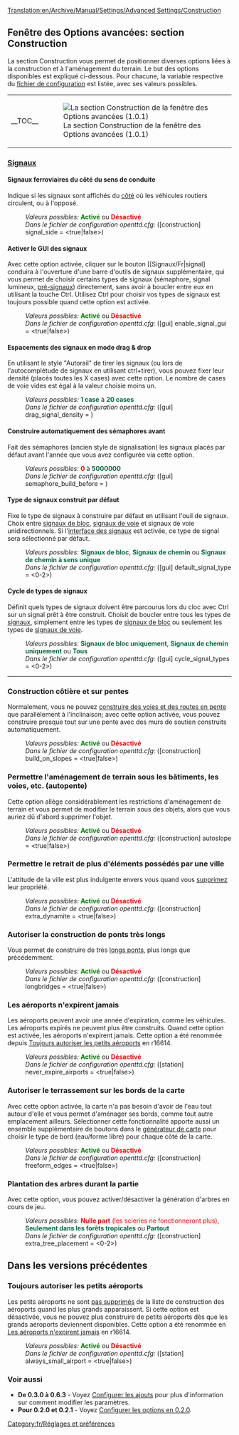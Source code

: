 [[Translation:en/Archive/Manual/Settings/Advanced Settings/Construction]]
{{fr/Options Avancées}}

==Fenêtre des Options avancées: section Construction==
La section Construction vous permet de positionner diverses options liées à la construction et à l'aménagement du terrain. Le but des options disponibles est expliqué ci-dessous. Pour chacune, la variable respective du [[fr/Archive/Manual/Settings/Openttd.cfg|fichier de configuration]] est listée, avec ses valeurs possibles.
{{en/-}}
{| align="center"
|- valign="top"
|__TOC__
|[[File:fr/Advset construction.png|frame|left|La section Construction de la fenêtre des Options avancées (1.0.1)]]
|}

===<u>Signaux</u>===
====Signaux ferroviaires du côté du sens de conduite====
{{fr/Disponibilité|Old|align="right"|texte=(depuis 0.2.0)}}
Indique si les signaux sont affichés du [[fr/Archive/Manual/Settings/Signal du bon côté|côté]] où les véhicules routiers circulent, ou à l'opposé.
:''Valeurs possibles:'' <span style="color:green">'''Activé'''</span> ou <span style="color:red">'''Désactivé'''</span>
:''Dans le fichier de configuration openttd.cfg:'' ([construction] signal_side = <true|false>)
{{en/-}}
====Activer le GUI des signaux====
{{fr/Disponibilité|0.6|align="right"|texte=(depuis 0.6.0)}}
Avec cette option activée, cliquer sur le bouton [[Signaux/Fr|signal] conduira à l'ouverture d'une barre d'outils de signaux supplémentaire, qui vous permet de choisir certains types de signaux (sémaphore, signal lumineux, [[fr/Manual/Signaux#Signaux dépendants|pré-signaux]]) directement, sans avoir à boucler entre eux en utilisant la touche Ctrl. Utilisez Ctrl pour choisir vos types de signaux est toujours possible quand cette option est activée.
:''Valeurs possibles:'' <span style="color:green">'''Activé'''</span> ou <span style="color:red">'''Désactivé'''</span>
:''Dans le fichier de configuration openttd.cfg:'' ([gui] enable_signal_gui = <true|false>) 
{{en/-}}
====Espacements des signaux en mode drag & drop====
{{fr/Disponibilité|Old|align="right"|texte=(ddepuis 0.3.4)}}
En utilisant le style "Autorail" de tirer les signaux (ou lors de l'autocomplétude de signaux en utilisant ctrl+tirer), vous pouvez fixer leur densité (placés toutes les X cases) avec cette option. Le nombre de cases de voie vides est égal à la valeur choisie moins un.
:''Valeurs possibles:'' <span style="color:#00693E">'''1 case'''</span> à <span style="color:#00693E">'''20 cases'''</span>
:''Dans le fichier de configuration openttd.cfg:'' ([gui] drag_signal_density = <num_val>) 
{{en/-}}
====Construire automatiquement des sémaphores avant====
{{fr/Disponibilité|0.6|align="right"|texte=(depuis 0.6.0)}}
Fait des sémaphores (ancien style de signalisation) les signaux placés par défaut avant l'année que vous avez configurée via cette option.
:''Valeurs possibles:'' <span style="color:red">'''0'''</span> à <span style="color:#00693E">'''5000000'''</span>
:''Dans le fichier de configuration openttd.cfg:'' ([gui] semaphore_build_before = <year>) 
{{en/-}}
====Type de signaux construit par défaut====
{{fr/Disponibilité|0.7|align="right"|texte=(depuis 0.7.0)}}
Fixe le type de signaux à construire par défaut en utilisant l'ouil de signaux. Choix entre [[fr/Manual/Signaux#Signaux de blocs|signaux de bloc]], [[fr/Manual/Signaux#Signaux de chemin|signaux de voie]] et signaux de voie unidirectionnels. Si l'[[#Activer le GUI des signaux|interface des signaux]] est activée, ce type de signal sera sélectionné par défaut.
:''Valeurs possibles:'' <span style="color:#00693E">'''Signaux de bloc'''</span>, <span style="color:#00693E">'''Signaux de chemin'''</span> ou <span style="color:#00693E">'''Signaux de chemin à sens unique'''</span>
:''Dans le fichier de configuration openttd.cfg:'' ([gui] default_signal_type = <0-2>)
{{en/-}}
====Cycle de types de signaux====
{{fr/Disponibilité|0.7|align="right"|texte=(depuis 0.7.0)}}
Définit quels types de signaux doivent être parcourus lors du cloc avec Ctrl sur un signal prêt à être construit. Choisit de boucler entre tous les types de [[fr/Manual/Signaux|signaux]], simplement entre les types de [[fr/Manual/Signaux#Signaux de blocs|signaux de bloc]] ou seulement les types de [[fr/Manual/Signaux#Signaux de chemin|signaux de voie]].
:''Valeurs possibles:'' <span style="color:#00693E">'''Signaux de bloc uniquement'''</span>, <span style="color:#00693E">'''Signaux de chemin uniquement'''</span> ou <span style="color:#00693E">'''Tous'''</span>
:''Dans le fichier de configuration openttd.cfg:'' ([gui] cycle_signal_types = <0-2>)
{{en/-}}
----
===Construction côtière et sur pentes===
{{fr/Disponibilité|Old|align="right"|texte=(depuis 0.2.0)}}
Normalement, vous ne pouvez [[fr/Archive/Manual/Settings/Construire en pente|construire des voies et des routes en pente]] que parallèlement à l'inclinaison; avec cette option activée, vous pouvez construire presque tout sur une pente avec des murs de soutien construits automatiquement.
:''Valeurs possibles:'' <span style="color:green">'''Activé'''</span> ou <span style="color:red">'''Désactivé'''</span>
:''Dans le fichier de configuration openttd.cfg:'' ([construction] build_on_slopes = <true|false>)
{{en/-}}
===Permettre l'aménagement de terrain sous les bâtiments, les voies, etc. (autopente)===
{{fr/Disponibilité|0.6|align="right"|texte=(depuis 0.6.0)}}
Cette option allège considérablement les restrictions d'aménagement de terrain et vous permet de modifier le terrain sous des objets, alors que vous auriez dû d'abord supprimer l'objet.
:''Valeurs possibles:'' <span style="color:green">'''Activé'''</span> ou <span style="color:red">'''Désactivé'''</span>
:''Dans le fichier de configuration openttd.cfg:'' ([construction] autoslope = <true|false>)
{{en/-}}
===Permettre le retrait de plus d'éléments possédés par une ville===
{{fr/Disponibilité|Old|align="right"|texte=(depuis 0.3.3)}}
L'attitude de la ville est plus indulgente envers vous quand vous [[fr/Archive/Manual/Settings/Dynamite extra|supprimez]] leur propriété.
:''Valeurs possibles:'' <span style="color:green">'''Activé'''</span> ou <span style="color:red">'''Désactivé'''</span>
:''Dans le fichier de configuration openttd.cfg:'' ([construction] extra_dynamite = <true|false>) 
{{en/-}}
===Autoriser la construction de ponts très longs===
{{fr/Disponibilité|Old|align="right"|texte=(depuis 0.2.0)}}
Vous permet de construire de très [[fr/Archive/Manual/Settings/Pont plus long|longs ponts]], plus longs que précédemment.
:''Valeurs possibles:'' <span style="color:green">'''Activé'''</span> ou <span style="color:red">'''Désactivé'''</span>
:''Dans le fichier de configuration openttd.cfg:'' ([construction] longbridges = <true|false>)
{{en/-}}
===Les aéroports n'expirent jamais===
{{fr/Disponibilité|1.0|align="right"|texte=(depuis 1.0.0)}}
Les aéroports peuvent avoir une année d'expiration, comme les véhicules. Les aéroports expirés ne peuvent plus être construits. Quand cette option est activée, les aéroports n'expirent jamais.
Cette option a été renommée depuis [[#Toujours autoriser les petits aéroports|Toujours autoriser les petits aéroports]] en r16614.
:''Valeurs possibles:'' <span style="color:green">'''Activé'''</span> ou <span style="color:red">'''Désactivé'''</span>
:''Dans le fichier de configuration openttd.cfg:'' ([station] never_expire_airports = <true|false>)
{{en/-}}
===Autoriser le terrassement sur les bords de la carte===
{{fr/Disponibilité|0.7|align="right"|texte=(depuis 0.7.0)}}
Avec cette option activée, la carte n'a pas besoin d'avoir de l'eau tout autour d'elle et vous permet d'aménager ses bords, comme tout autre emplacement ailleurs.
Sélectionner cette fonctionnalité apporte aussi un ensemble supplémentaire de boutons dans le [[fr/Archive/Manual/TGP|générateur de carte]] pour choisir le type de bord (eau/forme libre) pour chaque côté de la carte.
:''Valeurs possibles:'' <span style="color:green">'''Activé'''</span> ou <span style="color:red">'''Désactivé'''</span>
:''Dans le fichier de configuration openttd.cfg:'' ([construction] freeform_edges = <true|false>)
{{en/-}}
===Plantation des arbres durant la partie===
{{fr/Disponibilité|1.0|align="right"|texte=(depuis 1.0.0)}}
Avec cette option, vous pouvez activer/désactiver la génération d'arbres en cours de jeu.
:''Valeurs possibles:'' <span style="color:red">'''Nulle part''' (les scieries ne fonctionneront plus)</span>, <span style="color:#00693E">'''Seulement dans les forêts tropicales'''</span> ou <span style="color:#00693E">'''Partout'''</span>
:''Dans le fichier de configuration openttd.cfg:'' ([construction] extra_tree_placement = <0-2>)
{{en/-}}

==Dans les versions précédentes==
===Toujours autoriser les petits aéroports===
{{fr/Disponibilité|-0.7|align="right"|texte=(depuis 0.3.2 jusqu'à 0.7.5)}}
Les petits aéroports ne sont [[fr/Archive/Manual/Settings/Toujours autoriser les petits aéroports|pas supprimés]] de la liste de construction des aéroports quand les plus grands apparaissent. Si cette option est désactivée, vous ne pouvez plus construire de petits aéroports dès que les grands aéroports deviennent disponibles.
Cette option a été renommée en [[#Les aéroports n'expirent jamais|Les aéroports n'expirent jamais]] en r16614.
:''Valeurs possibles:'' <span style="color:green">'''Activé'''</span> ou <span style="color:red">'''Désactivé'''</span>
:''Dans le fichier de configuration openttd.cfg:'' ([station] always_small_airport = <true|false>) 
{{en/-}}
===Voir aussi===
*'''De 0.3.0 à 0.6.3''' - Voyez [[fr/Archive/Manual/Settings/Options avancées 0.3.0 - 0.6.3|Configurer les ajouts]] pour plus d'information sur comment modifier les paramètres.
*'''Pour 0.2.0 et 0.2.1''' - Voyez [[fr/Options avancées 0.2.0|Configurer les options en 0.2.0]].

[[Category:fr/Réglages et préférences]]